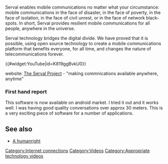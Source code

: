 Serval enables mobile communications no matter what your circumstance: mobile communications in the face of disaster, in the face of poverty, in the face of isolation, in the face of civil unrest, or in the face of network black-spots. In short, Serval provides resilient mobile communications for all people, anywhere in the universe.

Serval technology bridges the digital divide. We have proved that it is possible, using open source technology to create a mobile communications platform that benefits everyone, for all time, and changes the nature of telecommunications forever.

{{#widget:YouTube|id=K819ggBvkU0}}

website: [http://www.servalproject.org/ The Serval Project] - "making commnications available anywhere, anytime"

===First hand report===

This software is now available on android market. I tried it out and it works well. I was having good quality conversations over approx 30 meters. This is a very exciting piece of software for a number of applications.


== See also ==

* [[A humanright]] 


[[Category:Internet connections]]
[[Category:Videos]]
[[Category:Appropriate technology videos]]